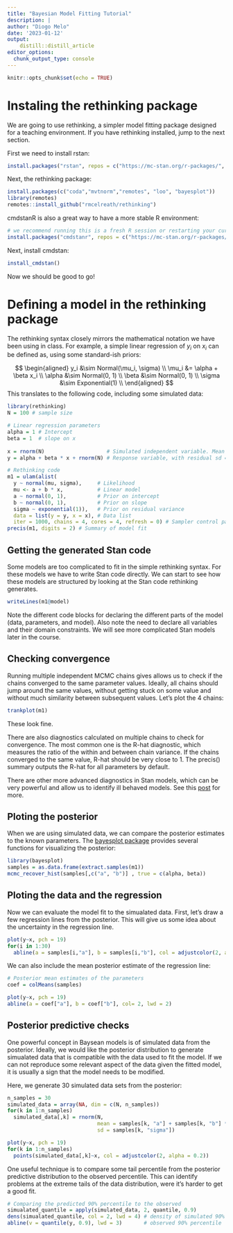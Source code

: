 ```yaml
---
title: "Bayesian Model Fitting Tutorial"
description: |
author: "Diogo Melo"
date: '2023-01-12'
output: 
    distill::distill_article
editor_options: 
  chunk_output_type: console
---
```


```r
knitr::opts_chunk$set(echo = TRUE)
```

# Instaling the rethinking package

We are going to use rethinking, a simpler model fitting package designed for a teaching environment. If you have rethinking installed, jump to the next section.

First we need to install rstan:

```r
install.packages("rstan", repos = c("https://mc-stan.org/r-packages/", getOption("repos")))

```

Next, the rethinking package:

```r
install.packages(c("coda","mvtnorm","remotes", "loo", "bayesplot"))
library(remotes)
remotes::install_github("rmcelreath/rethinking")
```

cmdstanR is also a great way to have a more stable R environment:

```r
# we recommend running this is a fresh R session or restarting your current session
install.packages("cmdstanr", repos = c("https://mc-stan.org/r-packages/", getOption("repos")))
```

Next, install cmdstan:

```r
install_cmdstan()
```

Now we should be good to go!

# Defining a model in the rethinking package

The rethinking syntax closely mirrors the mathematical notation we have been using in class.
For example, a simple linear regression of $y_i$ on $x_i$ can be defined as, using some standard-ish priors:

$$
\begin{aligned} 
  y_i &\sim Normal(\mu_i, \sigma) \\
  \mu_i &= \alpha + \beta x_i  \\
  \alpha &\sim Normal(0, 1) \\
  \beta &\sim Normal(0, 1) \\
  \sigma &\sim Exponential(1) \\
\end{aligned} 
$$
This translates to the following code, including some simulated data:

```r
library(rethinking)
N = 100 # sample size

# Linear regression parameters
alpha = 1 # Intercept
beta = 1  # slope on x
 
x = rnorm(N)                    # Simulated independent variable. Mean = 0 and sd = 1
y = alpha + beta * x + rnorm(N) # Response variable, with residual sd = 1

# Rethinking code
m1 = ulam(alist(
  y ~ normal(mu, sigma),     # Likelihood
  mu <- a + b * x,           # Linear model
  a ~ normal(0, 1),          # Prior on intercept
  b ~ normal(0, 1),          # Prior on slope
  sigma ~ exponential(1)),   # Prior on residual variance
  data = list(y = y, x = x), # Data list
  iter = 1000, chains = 4, cores = 4, refresh = 0) # Sampler control parameters
precis(m1, digits = 2) # Summary of model fit
```

## Getting the generated Stan code

Some models are too complicated to fit in the simple rethinking syntax. For these models we have to write Stan code directly. We can start to see how these models are structured by looking at the Stan code rethinking generates.

```r
writeLines(m1@model)
```

Note the different code blocks for declaring the different parts of the model (data, parameters, and model). Also note the need to declare all variables and their domain constraints. We will see more complicated Stan models later in the course.

## Checking convergence

Running multiple independent MCMC chains gives allows us to check if the chains converged
to the same parameter values. Ideally, all chains should jump around the same values, without
getting stuck on some value and without much similarity between subsequent values. Let's plot the 4 chains:

```r
trankplot(m1)
```

These look fine. 

There are also diagnostics calculated on multiple chains to check for convergence.
The most common one is the R-hat diagnostic, which measures the ratio of the within and between chain variance. If the chains converged to the same value, R-hat should be very close to 1. The precis() summary outputs the R-hat for all parameters by default.

There are other more advanced diagnostics in Stan models, which can be very powerful and allow us to identify ill behaved models. See this [post](https://mc-stan.org/misc/warnings.html) for more.

## Ploting the posterior

When we are using simulated data, we can compare the posterior estimates to the known parameters. The [bayesplot package](https://mc-stan.org/bayesplot/) provides several functions for visualizing the posterior:

```r
library(bayesplot)
samples = as.data.frame(extract.samples(m1))
mcmc_recover_hist(samples[,c("a", "b")] , true = c(alpha, beta))
```

## Ploting the data and the regression

Now we can evaluate the model fit to the simualated data. First, let's draw a few regression
lines from the posterior. This will give us some idea about the uncertainty in the regression line.

```r
plot(y~x, pch = 19)
for(i in 1:30)
  abline(a = samples[i,"a"], b = samples[i,"b"], col = adjustcolor(2, alpha = 0.3))
```

We can also include the mean posterior estimate of the regression line:

```r
# Posterior mean estimates of the parameters
coef = colMeans(samples)

plot(y~x, pch = 19)
abline(a = coef["a"], b = coef["b"], col= 2, lwd = 2)
```

## Posterior predictive checks

One powerful concept in Baysean models is of simulated data from the posterior. Ideally, we would like the posterior distribution to generate simualated data that is compatible with the data used to fit the model. If we can not reproduce some relevant aspect of the data given the fitted model, it is usually a sign that the model needs to be modified.

Here, we generate 30 simulated data sets from the posterior:

```r
n_samples = 30
simulated_data = array(NA, dim = c(N, n_samples))
for(k in 1:n_samples)
  simulated_data[,k] = rnorm(N, 
                             mean = samples[k, "a"] + samples[k, "b"] * x, 
                             sd = samples[k, "sigma"])

plot(y~x, pch = 19)
for(k in 1:n_samples)
  points(simulated_data[,k]~x, col = adjustcolor(2, alpha = 0.2))

```

One useful technique is to compare some tail percentile from the posterior predictive distribution to the observed percentile. This can identify problems at the extreme tails of the data distribution, were it's harder to get a good fit.

```r
# Comparing the predicted 90% percentile to the observed
simualated_quantile = apply(simulated_data, 2, quantile, 0.9)
dens(simualated_quantile, col = 2, lwd = 4) # density of simulated 90% percentiles
abline(v = quantile(y, 0.9), lwd = 3)       # observed 90% percentile
```

